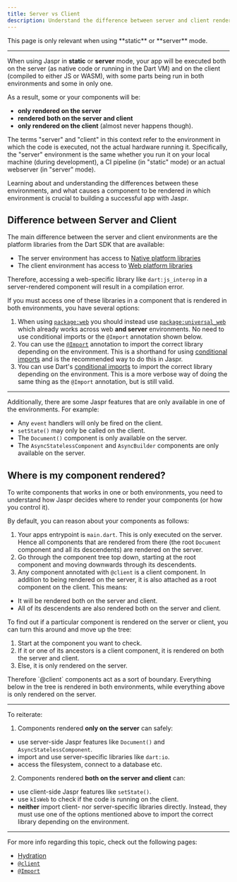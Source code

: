 ```yaml
---
title: Server vs Client
description: Understand the difference between server and client rendering.
---
```


<Info>
This page is only relevant when using **static** or **server** mode.
</Info>

---

When using Jaspr in **static** or **server** mode, your app will be executed both on the server (as native code or running in the Dart VM) and on the client (compiled to either JS or WASM), with some parts being run in both environments and some in only one.

As a result, some or your components will be:

- **only rendered on the server**
- **rendered both on the server and client** 
- **only rendered on the client** (almost never happens though).

<Info>
  The terms "server" and "client" in this context refer to the environment in which the code is executed, not the actual hardware running it. Specifically, the "server" environment is the same whether you run it on your local machine (during development), a CI pipeline (in "static" mode) or an actual webserver (in "server" mode).
</Info>

Learning about and understanding the differences between these environments, and what causes a component to be rendered in which environment is crucial to building a successful app with Jaspr.

## Difference between Server and Client

The main difference between the server and client environments are the platform libraries from the Dart SDK that are available:

- The server environment has access to [Native platform libraries](https://dart.dev/libraries#native-platform-libraries)
- The client environment has access to [Web platform libraries](https://dart.dev/libraries#web-platform-libraries)
  
Therefore, accessing a web-specific library like `dart:js_interop` in a server-rendered component will result in a compilation error. 

If you must access one of these libraries in a component that is rendered in both environments, you have several options:

1. When using [`package:web`](https://pub.dev/packages/web) you should instead use [`package:universal_web`](https://pub.dev/packages/universal_web) which already works across web **and server** environments. No need to use conditional imports or the `@Import` annotation shown below.
2. You can use the [`@Import`](/utils/at_import) annotation to import the correct library depending on the environment. This is a shorthand for using [conditional imports](https://dart.dev/guides/libraries/create-packages#conditionally-importing-and-exporting-library-files) and is the recommended way to do this in Jaspr.
3. You can use Dart's [conditional imports](https://dart.dev/guides/libraries/create-packages#conditionally-importing-and-exporting-library-files) to import the correct library depending on the environment. This is a more verbose way of doing the same thing as the `@Import` annotation, but is still valid.

---

Additionally, there are some Jaspr features that are only available in one of the environments. For example:

- Any `event` handlers will only be fired on the client.
- `setState()` may only be called on the client.
- The `Document()` component is only available on the server.
- The `AsyncStatelessComponent` and `AsyncBuilder` components are only available on the server.

## Where is my component rendered?

To write components that works in one or both environments, you need to understand how Jaspr decides where to render your components (or how you control it).

By default, you can reason about your components as follows:

1. Your apps entrypoint is `main.dart`. This is only executed on the server. Hence all components that are rendered from there (the root `Document` component and all its descendents) are rendered on the server.
2. Go through the component tree top down, starting at the root component and moving downwards through its descendents.
3. Any component annotated with `@client` is a client component. In addition to being rendered on the server, it is also attached as a root component on the client. This means:
  - It will be rendered both on the server and client.
  - All of its descendents are also rendered both on the server and client.

To find out if a particular component is rendered on the server or client, you can turn this around and move up the tree:

1. Start at the component you want to check.
2. If it or one of its ancestors is a client component, it is rendered on both the server and client.
3. Else, it is only rendered on the server.

<Info>
  Therefore `@client` components act as a sort of boundary. Everything below in the tree is rendered in both environments, while everything above is only rendered on the server.
</Info>

---

To reiterate:

1. Components rendered **only on the server** can safely:
  - use server-side Jaspr features like `Document()`  and `AsyncStatelessComponent`.
  - import and use server-specific libraries like `dart:io`.
  - access the filesystem, connect to a database etc.

2. Components rendered **both on the server and client** can:
  - use client-side Jaspr features like `setState()`.
  - use `kIsWeb` to check if the code is running on the client.
  - **neither** import client- nor server-specific libraries directly. 
    Instead, they must use one of the options mentioned above to import the correct library depending on the environment.

---

For more info regarding this topic, check out the following pages:

- [Hydration](/concepts/hydration)
- [`@client`](/utils/at_client)
- [`@Import`](/utils/at_import)
